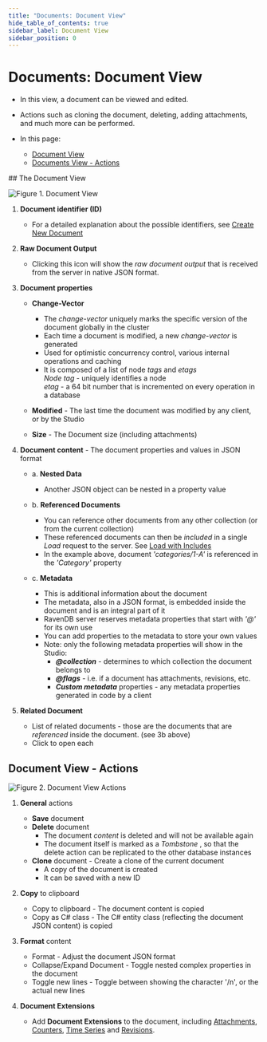 ```yaml
---
title: "Documents: Document View"
hide_table_of_contents: true
sidebar_label: Document View
sidebar_position: 0
---
```



# Documents: Document View
<Admonition type="note" title="Note">

* In this view, a document can be viewed and edited.  

* Actions such as cloning the document, deleting, adding attachments, and much more can be performed.  

* In this page:  
  * [Document View](../../../studio/database/documents/document-view.mdx#the-document-view)  
  * [Documents View - Actions](../../../studio/database/documents/document-view.mdx#document-view---actions)  
</Admonition>
## The Document View

![Figure 1. Document View](./assets/document-view-1.png)

1. **Document identifier (ID)**  
   * For a detailed explanation about the possible identifiers, see [Create New Document](../../../studio/database/documents/create-new-document.mdx)  

2. **Raw Document Output**
   * Clicking this icon will show the _raw document output_ that is received from the server in native JSON format.  

3. **Document properties**  

   * **Change-Vector**  

     * The _change-vector_ uniquely marks the specific version of the document globally in the cluster  
     * Each time a document is modified, a new _change-vector_ is generated  
     * Used for optimistic  concurrency control, various internal operations and caching  
     * It is composed of a list of node _tags_ and _etags_  
       _Node tag_ - uniquely identifies a node  
       _etag_ - a 64 bit number that is incremented on every operation in a database  

   * **Modified** - The last time the document was modified by any client, or by the Studio  
   * **Size** - The Document size (including attachments)  

4. **Document content** - The document properties and values in JSON format  
   * a. **Nested Data**  
        * Another JSON object can be nested in a property value  

   * b. **Referenced Documents**  
        * You can reference other documents from any other collection (or from the current collection)  
        * These referenced documents can then be _included_ in a single _Load_ request to the server. See [Load with Includes](../../../client-api/session/loading-entities.mdx#load-with-includes)  
        * In the example above, document _'categories/1-A'_ is referenced in the _'Category'_ property  

   * c. **Metadata**  
        * This is additional information about the document  
        * The metadata, also in a JSON format, is embedded inside the document and is an integral part of it  
        * RavenDB server reserves metadata properties that start with _'@'_ for its own use  
        * You can add properties to the metadata to store your own values  
        * Note: only the following metadata properties will show in the Studio:  
           * ***@collection*** - determines to which collection the document belongs to  
           * ***@flags*** - i.e. if a document has attachments, revisions, etc.  
           * ***Custom metadata*** properties - any metadata properties generated in code by a client  

5. **Related Document**  
   * List of related documents - those are the documents that are _referenced_ inside the document. (see 3b above)
   * Click to open each  


## Document View - Actions

![Figure 2. Document View Actions](./assets/document-view-2.png)

1. **General** actions  
   * **Save** document  
   * **Delete** document  
     * The document _content_ is deleted and will not be available again
     * The document itself is marked as a _Tombstone_ , so that the delete action can be replicated to the other database instances  
   * **Clone** document - Create a clone of the current document  
     * A copy of the document is created  
     * It can be saved with a new ID  

2. **Copy** to clipboard  
   * Copy to clipboard - The document content is copied  
   * Copy as C# class - The C# entity class (reflecting the document JSON content) is copied  

3. **Format** content
   * Format - Adjust the document JSON format  
   * Collapse/Expand Document - Toggle nested complex properties in the document  
   * Toggle new lines - Toggle between showing the character '/n', or the actual new lines  

4. **Document Extensions**  
   * Add **Document Extensions** to the document, including 
     [Attachments](../../../document-extensions/attachments/what-are-attachments.mdx), 
     [Counters](../../../studio/database/document-extensions/counters.mdx), 
     [Time Series](../../../studio/database/document-extensions/time-series.mdx) 
     and [Revisions](../../../document-extensions/revisions/overview.mdx).  

